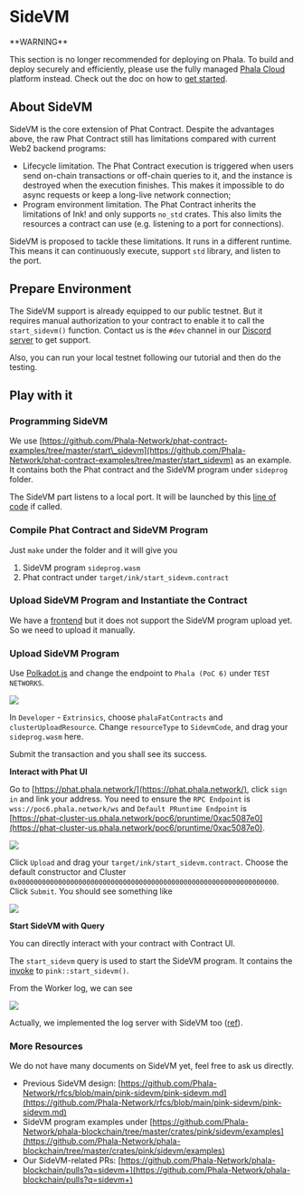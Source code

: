 # SideVM

<Note type="danger">
**WARNING**

This section is no longer recommended for deploying on Phala. To build and deploy securely and efficiently, please use the fully managed [Phala Cloud](https://cloud.phala.network) platform instead. Check out the doc on how to [get started](/cloud/getting-started/getting-started).
</Note>

## About SideVM <a href="#about-sidevm" id="about-sidevm"></a>

SideVM is the core extension of Phat Contract. Despite the advantages above, the raw Phat Contract still has limitations compared with current Web2 backend programs:

* Lifecycle limitation. The Phat Contract execution is triggered when users send on-chain transactions or off-chain queries to it, and the instance is destroyed when the execution finishes. This makes it impossible to do async requests or keep a long-live network connection;
* Program environment limitation. The Phat Contract inherits the limitations of Ink! and only supports `no_std` crates. This also limits the resources a contract can use (e.g. listening to a port for connections).

SideVM is proposed to tackle these limitations. It runs in a different runtime. This means it can continuously execute, support `std` library, and listen to the port.

## Prepare Environment <a href="#prepare-environment" id="prepare-environment"></a>

The SideVM support is already equipped to our public testnet. But it requires manual authorization to your contract to enable it to call the `start_sidevm()` function. Contact us is the `#dev` channel in our [Discord server](https://discord.gg/phala-network) to get support.

Also, you can run your local testnet following our tutorial and then do the testing.

## Play with it <a href="#play-with-it" id="play-with-it"></a>

### Programming SideVM <a href="#programming-sidevm" id="programming-sidevm"></a>

We use [https://github.com/Phala-Network/phat-contract-examples/tree/master/start\_sidevm](https://github.com/Phala-Network/phat-contract-examples/tree/master/start_sidevm) as an example. It contains both the Phat contract and the SideVM program under `sideprog` folder.

The SideVM part listens to a local port. It will be launched by this [line of code](https://github.com/Phala-Network/phat-contract-examples/blob/master/start_sidevm/lib.rs#L29) if called.

### Compile Phat Contract and SideVM Program <a href="#compile-phat-contract-and-sidevm-program" id="compile-phat-contract-and-sidevm-program"></a>

Just `make` under the folder and it will give you

1. SideVM program `sideprog.wasm`
2. Phat contract under `target/ink/start_sidevm.contract`

### Upload SideVM Program and Instantiate the Contract <a href="#upload-sidevm-program-and-instantiate-the-contract" id="upload-sidevm-program-and-instantiate-the-contract"></a>

We have a [frontend](https://phat.phala.network/) but it does not support the SideVM program upload yet. So we need to upload it manually.

### **Upload SideVM Program**

Use [Polkadot.js](https://polkadot.js.org/apps/) and change the endpoint to `Phala (PoC 6)` under `TEST NETWORKS`.

![](https://i.imgur.com/gerZoKj.png)

In `Developer` - `Extrinsics`, choose `phalaFatContracts` and `clusterUploadResource`. Change `resourceType` to `SidevmCode`, and drag your `sideprog.wasm` here.

Submit the transaction and you shall see its success.

**Interact with Phat UI**

Go to [https://phat.phala.network/](https://phat.phala.network/), click `sign in` and link your address. You need to ensure the `RPC Endpoint` is `wss://poc6.phala.network/ws` and `Default PRuntime Endpoint` is [https://phat-cluster-us.phala.network/poc6/pruntime/0xac5087e0](https://phat-cluster-us.phala.network/poc6/pruntime/0xac5087e0).

![](/images/SelectPoC6.png)

Click `Upload` and drag your `target/ink/start_sidevm.contract`. Choose the default constructor and Cluster `0x0000000000000000000000000000000000000000000000000000000000000000`. Click `Submit`. You should see something like

![](https://i.imgur.com/M8PoeTO.png)

**Start SideVM with Query**

You can directly interact with your contract with Contract UI.

The `start_sidevm` query is used to start the SideVM program. It contains the [invoke](https://github.com/Phala-Network/phat-contract-examples/blob/master/start_sidevm/lib.rs#L29) to `pink::start_sidevm()`.

From the Worker log, we can see

![](https://i.imgur.com/DWjOeyh.png)

Actually, we implemented the log server with SideVM too ([ref](https://github.com/Phala-Network/phala-blockchain/pull/855)).

### More Resources <a href="#more-resources" id="more-resources"></a>

We do not have many documents on SideVM yet, feel free to ask us directly.

* Previous SideVM design: [https://github.com/Phala-Network/rfcs/blob/main/pink-sidevm/pink-sidevm.md](https://github.com/Phala-Network/rfcs/blob/main/pink-sidevm/pink-sidevm.md)
* SideVM program examples under [https://github.com/Phala-Network/phala-blockchain/tree/master/crates/pink/sidevm/examples](https://github.com/Phala-Network/phala-blockchain/tree/master/crates/pink/sidevm/examples)
* Our SideVM-related PRs: [https://github.com/Phala-Network/phala-blockchain/pulls?q=sidevm+](https://github.com/Phala-Network/phala-blockchain/pulls?q=sidevm+)
